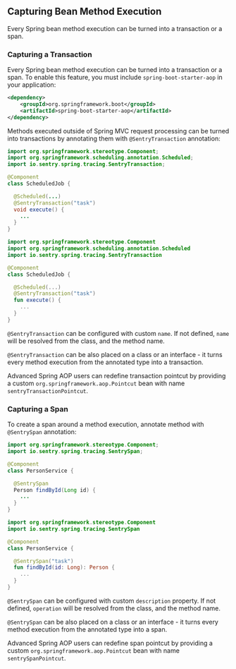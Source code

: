## Capturing Bean Method Execution

Every Spring bean method execution can be turned into a transaction or a span.

### Capturing a Transaction

Every Spring bean method execution can be turned into a transaction or a span. To enable this feature, you must include `spring-boot-starter-aop` in your application:

```xml {tabTitle:Maven}
<dependency>
    <groupId>org.springframework.boot</groupId>
    <artifactId>spring-boot-starter-aop</artifactId>
</dependency>
```

Methods executed outside of Spring MVC request processing can be turned into transactions by annotating them with `@SentryTransaction` annotation:

```java {tabTitle:Java}
import org.springframework.stereotype.Component;
import org.springframework.scheduling.annotation.Scheduled;
import io.sentry.spring.tracing.SentryTransaction;

@Component
class ScheduledJob {

  @Scheduled(...)
  @SentryTransaction("task")
  void execute() {
    ...
  }
}
```

```kotlin {tabTitle:Kotlin}
import org.springframework.stereotype.Component
import org.springframework.scheduling.annotation.Scheduled
import io.sentry.spring.tracing.SentryTransaction

@Component
class ScheduledJob {

  @Scheduled(...)
  @SentryTransaction("task")
  fun execute() {
    ...
  }
}
```

`@SentryTransaction` can be configured with custom `name`. If not defined, `name` will be resolved from the class, and the method name.

`@SentryTransaction` can be also placed on a class or an interface - it turns every method execution from the annotated type into a transaction.

Advanced Spring AOP users can redefine transaction pointcut by providing a custom `org.springframework.aop.Pointcut` bean with name `sentryTransactionPointcut`.

### Capturing a Span

To create a span around a method execution, annotate method with `@SentrySpan` annotation:

```java {tabTitle:Java}
import org.springframework.stereotype.Component;
import io.sentry.spring.tracing.SentrySpan;

@Component
class PersonService {

  @SentrySpan
  Person findById(Long id) {
    ...
  }
}
```

```kotlin {tabTitle:Kotlin}
import org.springframework.stereotype.Component
import io.sentry.spring.tracing.SentrySpan

@Component
class PersonService {

  @SentrySpan("task")
  fun findById(id: Long): Person {
    ...
  }
}
```

`@SentrySpan` can be configured with custom `description` property. If not defined, `operation` will be resolved from the class, and the method name.

`@SentrySpan` can be also placed on a class or an interface - it turns every method execution from the annotated type into a span.

Advanced Spring AOP users can redefine span pointcut by providing a custom `org.springframework.aop.Pointcut` bean with name `sentrySpanPointcut`.
